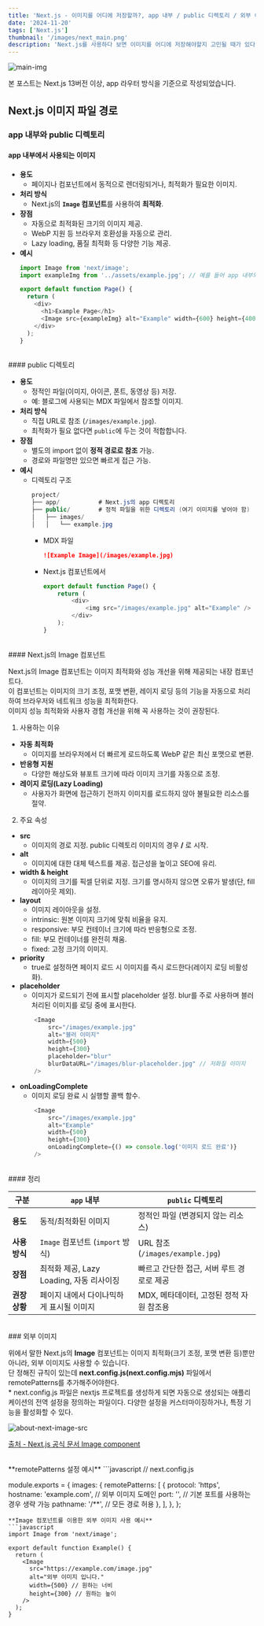 ```yaml
---
title: 'Next.js - 이미지를 어디에 저장할까?, app 내부 / public 디렉토리 / 외부 이미지, 용도에 알맞게 사용해보자'
date: '2024-11-20'
tags: ['Next.js']
thumbnail: '/images/next_main.png'
description: 'Next.js를 사용하다 보면 이미지를 어디에 저장해야할지 고민될 때가 있다. 역할을 나누어 사용하면 훨씬 효율적이다.'
---
```


<img src="/images/next_main.png" alt="main-img" className="rounded-xl" />
<br />

<p className="text-info">본 포스트는 Next.js 13버전 이상, app 라우터 방식을 기준으로 작성되었습니다. </p>

## Next.js 이미지 파일 경로

### app 내부와 public 디렉토리

#### app 내부에서 사용되는 이미지
- **용도**
    - 페이지나 컴포넌트에서 동적으로 렌더링되거나, 최적화가 필요한 이미지.
- **처리 방식**
    - Next.js의 **`Image` 컴포넌트**를 사용하여 **최적화**.
- **장점**
  - 자동으로 최적화된 크기의 이미지 제공.
  - WebP 지원 등 브라우저 호환성을 자동으로 관리.
  - Lazy loading, 품질 최적화 등 다양한 기능 제공.
- **예시**
  ```javascript
  import Image from 'next/image';
  import exampleImg from '../assets/example.jpg'; // 예를 들어 app 내부의 이미지 파일

  export default function Page() {
    return (
      <div>
        <h1>Example Page</h1>
        <Image src={exampleImg} alt="Example" width={600} height={400} />
      </div>
    );
  }
  ```

<br />
#### public 디렉토리

- **용도**
    - 정적인 파일(이미지, 아이콘, 폰트, 동영상 등) 저장.
    - 예: 블로그에 사용되는 MDX 파일에서 참조할 이미지.
- **처리 방식**
    - 직접 URL로 참조 (`/images/example.jpg`).
    - 최적화가 필요 없다면 `public`에 두는 것이 적합합니다.
- **장점**
  - 별도의 import 없이 **정적 경로로 참조** 가능.
  - 경로와 파일명만 있으면 빠르게 접근 가능.
- **예시**
  - 디렉토리 구조
    ```csharp
    project/
    ├── app/           # Next.js의 app 디렉토리
    ├── public/        # 정적 파일을 위한 디렉토리 (여기 이미지를 넣어야 함)
    │   ├── images/
    │   │   └── example.jpg
    ```
    - MDX 파일
        ```md
        ![Example Image](/images/example.jpg)
        ```
    - Next.js 컴포넌트에서
        ```javascript
        export default function Page() {
            return (
                <div>
                    <img src="/images/example.jpg" alt="Example" />
                </div>
            );
        }
        ```    

<br />
#### Next.js의 Image 컴포넌트

Next.js의 Image 컴포넌트는 이미지 최적화와 성능 개선을 위해 제공되는 내장 컴포넌트다.<br />
이 컴포넌트는 이미지의 크기 조정, 포맷 변환, 레이지 로딩 등의 기능을 자동으로 처리하여 브라우저와 네트워크 성능을 최적화한다.<br />
이미지 성능 최적화와 사용자 경험 개선을 위해 꼭 사용하는 것이 권장된다.

1. 사용하는 이유
- **자동 최적화**
    - 이미지를 브라우저에서 더 빠르게 로드하도록 WebP 같은 최신 포맷으로 변환.
- **반응형 지원**
    - 다양한 해상도와 뷰포트 크기에 따라 이미지 크기를 자동으로 조정.
- **레이지 로딩(Lazy Loading)**
    - 사용자가 화면에 접근하기 전까지 이미지를 로드하지 않아 불필요한 리소스를 절약.

2. 주요 속성
- **src**
    - 이미지의 경로 지정. public 디렉토리 이미지의 경우 **/** 로 시작.
- **alt**
    - 이미지에 대한 대체 텍스트를 제공. 접근성을 높이고 SEO에 유리.
- **width & height**
    - 이미지의 크기를 픽셀 단위로 지정. 크기를 명시하지 않으면 오류가 발생(단, fill 레이아웃 제외).
- **layout**
    - 이미지 레이아웃을 설정.
    - intrinsic: 원본 이미지 크기에 맞춰 비율을 유지.
    - responsive: 부모 컨테이너 크기에 따라 반응형으로 조정.
    - fill: 부모 컨테이너를 완전히 채움.
    - fixed: 고정 크기의 이미지.
- **priority**
    - true로 설정하면 페이지 로드 시 이미지를 즉시 로드한다(레이지 로딩 비활성화).
- **placeholder**
    - 이미지가 로드되기 전에 표시할 placeholder 설정. blur를 주로 사용하며 블러 처리된 이미지를 로딩 중에 표시한다.
    ```javascript
        <Image
            src="/images/example.jpg"
            alt="블러 이미지"
            width={500}
            height={300}
            placeholder="blur"
            blurDataURL="/images/blur-placeholder.jpg" // 저화질 이미지
        />
    ```
- **onLoadingComplete**
    - 이미지 로딩 완료 시 실행할 콜백 함수.
    ```javascript
        <Image
            src="/images/example.jpg"
            alt="Example"
            width={500}
            height={300}
            onLoadingComplete={() => console.log('이미지 로드 완료')}
        />
    ```

<br />
#### 정리

| **구분**        | **`app` 내부**                                      | **`public` 디렉토리**                       |
|------------------|----------------------------------------------------|---------------------------------------------|
| **용도**        | 동적/최적화된 이미지                                | 정적인 파일 (변경되지 않는 리소스)         |
| **사용 방식**   | `Image` 컴포넌트 (`import` 방식)                   | URL 참조 (`/images/example.jpg`)            |
| **장점**        | 최적화 제공, Lazy Loading, 자동 리사이징            | 빠르고 간단한 접근, 서버 루트 경로로 제공 |
| **권장 상황**   | 페이지 내에서 다이나믹하게 표시될 이미지             | MDX, 메타데이터, 고정된 정적 자원 참조용  |

<br />
### 외부 이미지

위에서 말한 Next.js의 **Image** 컴포넌트는 이미지 최적화(크기 조정, 포맷 변환 등)뿐만 아니라, 외부 이미지도 사용할 수 있습니다.<br />
단 정해진 규칙이 있는데 **next.config.js(next.config.mjs)** 파일에서 remotePatterns를 추가해주어야한다.<br />
<span className="semi-info">* next.config.js 파일은 nextjs 프로젝트를 생성하게 되면 자동으로 생성되는 애플리케이션의 전역 설정을 정의하는 파일이다. 다양한 설정을 커스터마이징하거나, 특정 기능을 활성화할 수 있다.</span>
<p className="flex justify-center">
    <img src="/images/next-image-src.png" alt="about-next-image-src" />
</p>
<a className="text-slate-400 text-center" href="https://nextjs.org/docs/pages/api-reference/components/image#remotepatterns"  target="_blank" rel="noopener noreferrer">
    <p>출처 - Next.js 공식 문서 Image component</p>
</a>

<br />
**remotePatterns 설정 예시**
```javascript
// next.config.js

module.exports = {
  images: {
    remotePatterns: [
      {
        protocol: 'https',
        hostname: 'example.com', // 외부 이미지 도메인
        port: '', // 기본 포트를 사용하는 경우 생략 가능
        pathname: '/**', // 모든 경로 허용
      },
    ],
  },
};
```
**Image 컴포넌트를 이용한 외부 이미지 사용 예시**
```javascript
import Image from 'next/image';

export default function Example() {
  return (
    <Image
      src="https://example.com/image.jpg"
      alt="외부 이미지 입니다."
      width={500} // 원하는 너비
      height={300} // 원하는 높이
    />
  );
}
```